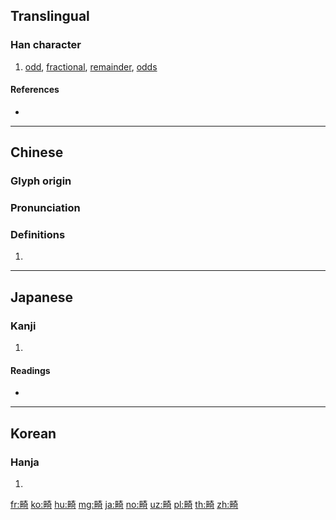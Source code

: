{{character info/new}}
==Translingual==

===Han character===
{{Han char|rn=102|rad=田|as=08|sn=13|four=64021|canj=WKMR|ids=⿰田奇}}

# [[odd]], [[fractional]], [[remainder]], [[odds]]

====References====
* {{Han ref|kx=0765.030|dkj=21893|dj=1176.030|hdz=42545.130|uh=7578|ud=30072|bh=B7EE|bd=47086}}

----

==Chinese==
{{zh-forms}}

===Glyph origin===
{{Han etym}}

===Pronunciation===
{{zh-pron
|m=jī
|c=gei1,kei1
|h=pfs=
|md=
|mn=kî
|w=
|mc=y
|oc=y
|cat=
}}

===Definitions===
{{zh-hanzi}}

# {{rfdef|lang=zh}}

----

==Japanese==

===Kanji===
{{ja-kanji|grade=|rs=田08}}

# {{defn|lang=ja|sort=田08}}

====Readings====
* {{ja-readings|on=[[き]] (ki)|kun=[[はした]] (hashita), [[めずらしい]] (mezurashii), [[かたわ]] (katawa)|nanori=}}

----

==Korean==

===Hanja===
{{ko-hanja|hangeul=기|eumhun=|rv=gi|mr=ki|y=ki}}

# {{defn|lang=ko|sort=田08}}

[[fr:畸]]
[[ko:畸]]
[[hu:畸]]
[[mg:畸]]
[[ja:畸]]
[[no:畸]]
[[uz:畸]]
[[pl:畸]]
[[th:畸]]
[[zh:畸]]